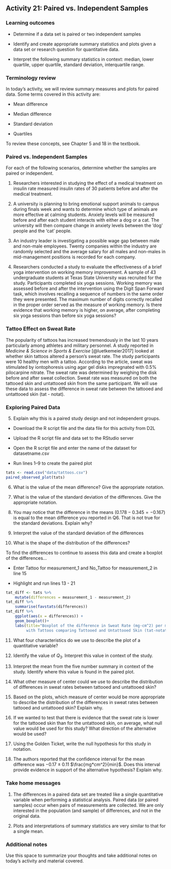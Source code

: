 ## Activity 21:  Paired vs. Independent Samples

\setstretch{1}

### Learning outcomes

* Determine if a data set is paired or two independent samples

* Identify and create appropriate summary statistics and plots
  given a data set or research question for quantitative data.

* Interpret the following summary statistics in context:
  median, lower quartile, upper quartile, 
  standard deviation, interquartile range.

### Terminology review

In today's activity, we will review summary measures and plots for paired data.  Some terms covered in this activity are:

* Mean difference

* Median difference

* Standard deviation

* Quartiles

To review these concepts, see Chapter 5 and 18 in the textbook.

### Paired vs. Independent Samples

For each of the following scenarios, determine whether the samples are paired or independent.

1. Researchers interested in studying the effect of a medical treatment on insulin rate measured insulin rates of 30 patients before and after the medical treatment.
\vspace{0.3in}

2.  A university is planning to bring emotional support animals to campus during finals week and wants to determine which type of animals are more effective at calming students.  Anxiety levels will be measured before and after each student interacts with either a dog or a cat.  The university will then compare change in anxiety levels between the 'dog' people and the 'cat' people.
\vspace{0.3in}

3.  An industry leader is investigating a possible wage gap between male and non-male employees.  Twenty companies within the industry are randomly selected and the average salary for all males and non-males in mid-management positions is recorded for each company.
\vspace{0.3in}

4. Researchers conducted a study to evaluate the effectiveness of a brief yoga intervention on working memory improvement. A sample of 43 undergraduate students at Texas State University was recruited for the study. Participants completed six yoga sessions. Working memory was assessed before and after the intervention using the Digit Span Forward task, which involves recalling a sequence of numbers in the same order they were presented. The maximum number of digits correctly recalled in the proper order served as the measure of working memory. Is there evidence that working memory is higher, on average, after completing six yoga sessions than before six yoga sessions?  
\vspace{0.3in}


### Tattoo Effect on Sweat Rate 

The popularity of tattoos has increased tremendously in the last 10 years particularly among athletes and military personnel. A study reported in *Medicine & Science in Sports & Exercise* [@luetkemeier2017] looked at whether skin tattoos altered a person's sweat rate.  The study participants were 10 healthy men with a tattoo.  According to the article, sweat was stimulated by iontophoresis using agar gel disks impregnated with 0.5% pilocarpine nitrate.  The sweat rate was determined by weighing the disk before and after sweat collection. Sweat rate was measured on both the tattooed skin and untattooed skin from the same participant.  We will use these data to assess the difference in sweat rate between the tattooed and untattooed skin (tat - notat).


### Exploring Paired Data

5. Explain why this is a paired study design and not independent groups.

\vspace{1in}

* Download the R script file and the data file for this activity from D2L

* Upload the R script file and data set to the RStudio server

* Open the R script file and enter the name of the dataset for datasetname.csv

* Run lines 1--9 to create the paired plot

```r
tats <- read.csv("data/tattoos.csv")
paired_observed_plot(tats) 
```

6. What is the value of the mean difference?  Give the appropriate notation.

\vspace{0.2in}

7. What is the value of the standard deviation of the differences.  Give the appropriate notation.

\vspace{0.2in}

8.  You may notice that the difference in the means ($0.178 - 0.345 = -0.167$) is equal to the mean difference you reported in Q6.  That is not true for the standard deviations.  Explain why?

\vspace{0.8in}

9. Interpret the value of the standard deviation of the differences

\vspace{0.6in}

10.  What is the shape of the distribution of the differences?

\vspace{0.3in}

To find the differences to continue to assess this data and create a boxplot of the differences...

* Enter Tattoo for measurement_1 and No_Tattoo for measurement_2 in line 15

* Highlight and run lines 13 - 21

```r
tat_diff <- tats %>% 
    mutate(differences = measurement_1 - measurement_2) 
tat_diff %>% 
    summarise(favstats(differences))
tat_diff %>% 
    ggplot(aes(x = differences)) +
    geom_boxplot()+
    labs(title="Boxplot of the difference in Sweat Rate (mg·cm^2) per min for Adult Men 
         with Tattoos comparing Tattooed and Untattooed Skin (tat-notat)") 

```
11. What four characteristics do we use to describe the plot of a quantitative variable?

\vspace{0.6in}


12. Identify the value of $Q_3$.  Interpret this value in context of the study.

\vspace{0.8in}

13. Interpret the mean from the five number summary in context of the study. Identify where this value is found in the paired plot.

\vspace{0.6in}

14. What other measure of center could we use to describe the distribution of differences in sweat rates between tattooed and untattooed skin?  

\vspace{0.2in}

15. Based on the plots, which measure of center would be more appropriate to describe the distribution of the differences in sweat rates between tattooed and untattooed skin?  Explain why.

\vspace{0.5in}

16. If we wanted to test that there is evidence that the sweat rate is lower for the tattooed skin than for the untattooed skin, on average, what null value would be used for this study?  What direction of the alternative would be used?

\vspace{0.4in}

17. Using the Golden Ticket, write the null hypothesis for this study in notation.

\vspace{0.3in}

18. The authors reported that the confidence interval for the mean difference was −0.17 ± 0.11 $\frac{mg*cm^2}{min}$.  Does this interval provide evidence in support of the alternative hypothesis? Explain why.

\vspace{0.8in}

### Take home messages

1.	The differences in a paired data set are treated like a single quantitative variable when performing a statistical analysis.  Paired data (or paired samples) occur when pairs of measurements are collected. We are only interested in the population (and sample) of differences, and not in the original data. 

2.  Plots and interpretations of summary statistics are very similar to that for a single mean. 

### Additional notes

Use this space to summarize your thoughts and take additional notes on today's activity and material covered.

\newpage